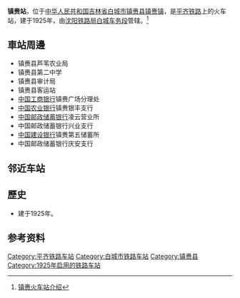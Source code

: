 {{noteTA
|1=zh-cn:始发车次; zh-hk:列車班次;
|2=zh-cn:车次; zh-hk:班次;
}}
{{Infobox China railway station
|车站名称 = 镇赉站
|图片 = 
|图片介绍 = 
|车站拼音 = Zhenlai
|英文名称 = Zhenlai Railway Station
|车站代码 = 56537<ref>{{cite book|title=中华人民共和国铁路车站代码（GB/T 10302-2010）|publisher=中国标准出版社|year=2010|isbn=155066140495|ignore-isbn-error=true|pages=47}}</ref>
|电报码 = ZLT
|拼音码 = ZLA
|车站位置 = [[吉林省|吉林省]][[白城市|白城市]][[镇赉县|镇赉县]][[镇赉镇|镇赉镇]]
|坐标 = {{coord|45.856224|N|123.188563|E|display=inline,title}}
|归属 = [[沈阳铁路局|沈阳铁路局]][[白城车务段|白城车务段]]
|车站等级 = [[三等站_(中铁)|三等站]]
|线路 = [[平齐铁路|平齐铁路]]
}}
'''镇赉站'''，位于[[中华人民共和国|中华人民共和国]][[吉林省|吉林省]][[白城市|白城市]][[镇赉县|镇赉县]][[镇赉镇|镇赉镇]]，是[[平齐铁路|平齐铁路]]上的火车站，建于1925年，由[[沈阳铁路局|沈阳铁路局]][[白城车务段|白城车务段]]管辖。<ref>[http://search.huochepiao.com/huochezhan/jieshao/3117.htm 镇赉火车站介绍]</ref>
==車站周邊==
* 镇赉县芦苇农业局
* 镇赉县第二中学
* 镇赉县审计局
* 镇赉县客运站
* [[中国工商银行|中国工商银行]]镇赉广场分理处
* [[中国农业银行|中国农业银行]]镇赉银丰支行
* [[中国邮政储蓄银行|中国邮政储蓄银行]]凌云营业所
* 中国邮政储蓄银行兴业支行
* [[中国建设银行|中国建设银行]]镇赉第五储蓄所
* 中国邮政储蓄银行庆安支行

==邻近车站==
{{start rail box|[[File:China_Railways.svg|16px]] [[中国铁路|中国铁路]]}}
{{s-inop|[[白城站|白城站]]|{{站|四平}}方向}}
{{s-line|[[平齐铁路|平齐铁路]]<br />← 38km 镇赉站 40km →}}
{{s-inop|[[坦途站|坦途站]]|{{站|齐齐哈尔}}方向}}
{{end box}}
==歷史==
* 建于1925年。
==参考资料==
{{reflist}}
{{China-rail-stub}}
{{吉林小作品}}
{{平齐铁路}}
[[Category:平齐铁路车站|Category:平齐铁路车站]]
[[Category:白城市铁路车站|Category:白城市铁路车站]]
[[Category:镇赉县|Category:镇赉县]]
[[Category:1925年启用的铁路车站|Category:1925年启用的铁路车站]]